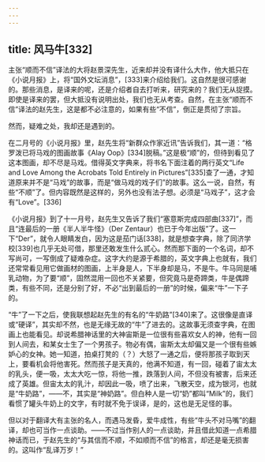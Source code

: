 ```yaml
---
---
---
```

title: 风马牛[332]
---




主张“顺而不信”译法的大将赵景深先生，近来却并没有译什么大作，他大抵只在《小说月报》上，将“国外文坛消息”，[333]来介绍给我们。这自然是很可感谢的。那些消息，是译来的呢，还是介绍者自去打听来，研究来的？我们无从捉摸。即使是译来的罢，但大抵没有说明出处，我们也无从考查。自然，在主张“顺而不信”译法的赵先生，这是都不必注意的，如果有些“不信”，倒正是贯彻了宗旨。

然而，疑难之处，我却还是遇到的。

在二月号的《小说月报》里，赵先生将“新群众作家近讯”告诉我们，其一道：“格罗泼已将马戏的图画故事《Alay Oop》[334]脱稿。”这是极“顺”的，但待到看见了这本图画，却不尽是马戏。借得英文字典来，将书名下面注着的两行英文“Life and Love Among the Acrobats Told Entirely in Pictures”[335]查了一通，才知道原来并不是“马戏”的故事，而是“做马戏的戏子们”的故事。这么一说，自然，有些“不顺”了。但内容既然是这样的，另外也没有法子想。必须是“马戏子”，这才会有“Love”。[336]

《小说月报》到了十一月号，赵先生又告诉了我们“塞意斯完成四部曲[337]”，而且“连最后的一册《半人半牛怪》（Der Zentaur）也已于今年出版”了。这一下“Der”，就令人眼睛发白，因为这是茄门话[338]，就是想查字典，除了同济学校[339]也几乎无处可借，那里还敢发生什么贰心。然而那下面的一个名词，却不写尚可，一写倒成了疑难杂症。这字大约是源于希腊的，英文字典上也就有，我们还常常看见用它做画材的图画，上半身是人，下半身却是马，不是牛。牛马同是哺乳动物，为了要“顺”，固然混用一回也不关紧要，但究竟马是奇蹄类，牛是偶蹄类，有些不同，还是分别了好，不必“出到最后的一册”的时候，偏来“牛”一下子的。

“牛”了一下之后，使我联想起赵先生的有名的“牛奶路”[340]来了。这很像是直译或“硬译”，其实却不然，也是无缘无故的“牛”了进去的。这故事无须查字典，在图画上也能看见。却说希腊神话里的大神宙斯是一位很有些喜欢女人的神，他有一回到人间去，和某女士生了一个男孩子。物必有偶，宙斯太太却偏又是一个很有些嫉妒心的女神。她一知道，拍桌打凳的（？）大怒了一通之后，便将那孩子取到天上，要看机会将他害死。然而孩子是天真的，他满不知道，有一回，碰着了宙太太的乳头，便一吸，太太大吃一惊，将他一推，跌落到人间，不但没有被害，后来还成了英雄。但宙太太的乳汁，却因此一吸，喷了出来，飞散天空，成为银河，也就是“牛奶路”，——不，其实是“神奶路”。但白种人是一切“奶”都叫“Milk”的，我们看惯了罐头牛奶上的文字，有时就不免于误译，是的，这也是无足怪的事。

但以对于翻译大有主张的名人，而遇马发昏，爱牛成性，有些“牛头不对马嘴”的翻译，却也可当作一点谈助。——不过当作别人的一点谈助，并且借此知道一点希腊神话而已，于赵先生的“与其信而不顺，不如顺而不信”的格言，却还是毫无损害的。这叫作“乱译万岁！”